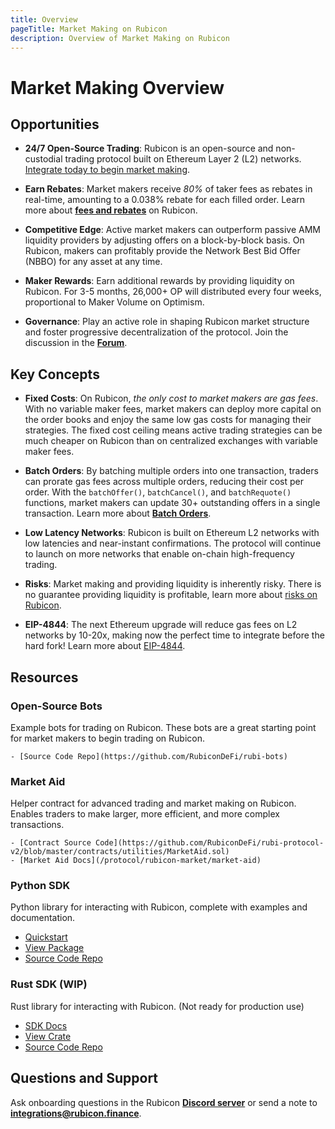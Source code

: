 ```yaml
---
title: Overview
pageTitle: Market Making on Rubicon
description: Overview of Market Making on Rubicon
---
```


# Market Making Overview

## Opportunities

- **24/7 Open-Source Trading**: Rubicon is an open-source and non-custodial trading protocol built on Ethereum Layer 2 (L2) networks. [Integrate today to begin market making](/protocol/deployments).

- **Earn Rebates**: Market makers receive *80%* of taker fees as rebates in real-time, amounting to a 0.038% rebate for each filled order. Learn more about **[fees and rebates](/protocol/rubicon-market/fees)** on Rubicon.

- **Competitive Edge**: Active market makers can outperform passive AMM liquidity providers by adjusting offers on a block-by-block basis. On Rubicon, makers can profitably provide the Network Best Bid Offer (NBBO) for any asset at any time.

- **Maker Rewards**: Earn additional rewards by providing liquidity on Rubicon. For 3-5 months, 26,000+ OP will distributed every four weeks, proportional to Maker Volume on Optimism. 

- **Governance**: Play an active role in shaping Rubicon market structure and foster progressive decentralization of the protocol. Join the discussion in the **[Forum](https://forum.rubicon.finance/)**.

## Key Concepts

- **Fixed Costs**: On Rubicon, *the only cost to market makers are gas fees*. With no variable maker fees, market makers can deploy more capital on the order books and enjoy the same low gas costs for managing their strategies. The fixed cost ceiling means active trading strategies can be much cheaper on Rubicon than on centralized exchanges with variable maker fees.

- **Batch Orders**: By batching multiple orders into one transaction, traders can prorate gas fees across multiple orders, reducing their cost per order. With the `batchOffer()`, `batchCancel()`, and `batchRequote()` functions, market makers can update 30+ outstanding offers in a single transaction. Learn more about **[Batch Orders](/protocol/rubicon-market/batch-orders)**.

- **Low Latency Networks**: Rubicon is built on Ethereum L2 networks with low latencies and near-instant confirmations. The protocol will continue to launch on more networks that enable on-chain high-frequency trading.

- **Risks**: Market making and providing liquidity is inherently risky. There is no guarantee providing liquidity is profitable, learn more about [risks on Rubicon](/protocol/risks).

- **EIP-4844**: The next Ethereum upgrade will reduce gas fees on L2 networks by 10-20x, making now the perfect time to integrate before the hard fork! Learn more about [EIP-4844](https://www.eip4844.com/).

## Resources

### Open-Source Bots

Example bots for trading on Rubicon. These bots are a great starting point for market makers to begin trading on Rubicon.

    - [Source Code Repo](https://github.com/RubiconDeFi/rubi-bots)

### Market Aid

Helper contract for advanced trading and market making on Rubicon. Enables traders to make larger, more efficient, and more complex transactions.

    - [Contract Source Code](https://github.com/RubiconDeFi/rubi-protocol-v2/blob/master/contracts/utilities/MarketAid.sol)
    - [Market Aid Docs](/protocol/rubicon-market/market-aid)

### Python SDK

Python library for interacting with Rubicon, complete with examples and documentation.

  - [Quickstart](https://rubi.readthedocs.io/en/latest/quickstart.html)
  - [View Package](https://pypi.org/project/rubi/)
  - [Source Code Repo](https://github.com/RubiconDeFi/rubi-py)

### Rust SDK (WIP)

Rust library for interacting with Rubicon. (Not ready for production use)

  - [SDK Docs](https://docs.rs/rubi/latest/rubi/)
  - [View Crate](https://crates.io/crates/rubi)
  - [Source Code Repo](https://github.com/RubiconDeFi/rubi-rs)

## Questions and Support

Ask onboarding questions in the Rubicon **[Discord server](https://discord.com/invite/E7pS24J)** or send a note to **integrations@rubicon.finance**.
